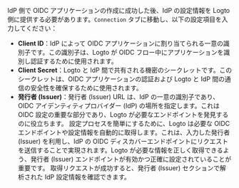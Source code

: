 IdP 側で OIDC アプリケーションの作成に成功した後、IdP の設定情報を Logto 側に提供する必要があります。`Connection` タブに移動し、以下の設定項目を入力してください：

- **Client ID**：IdP によって OIDC アプリケーションに割り当てられる一意の識別子です。この識別子は、Logto が OIDC フロー中にアプリケーションを識別し認証するために使用されます。
- **Client Secret**：Logto と IdP 間で共有される機密のシークレットです。このシークレットは、OIDC アプリケーションの認証および Logto と IdP 間の通信の安全性を確保するために使用されます。
- **発行者 (Issuer)**：発行者 (Issuer) URL は、IdP の一意の識別子であり、OIDC アイデンティティプロバイダー (IdP) の場所を指定します。これは OIDC 設定の重要な部分であり、Logto が必要なエンドポイントを発見するのに役立ちます。
  設定プロセスを簡単にするために、Logto は必要な OIDC エンドポイントや設定情報を自動的に取得します。これは、入力した発行者 (Issuer) を利用し、IdP の OIDC ディスカバーエンドポイントにリクエストを送信することで実現されます。Logto が必要な情報を正しく取得できるよう、発行者 (Issuer) エンドポイントが有効かつ正確に設定されていることが重要です。
  取得リクエストが成功すると、発行者 (Issuer) セクションで解析された IdP 設定情報を確認できます。
